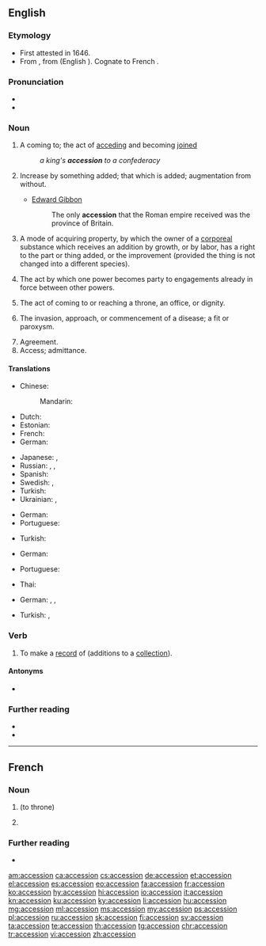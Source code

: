 ==English==

===Etymology===
* First attested in 1646.
* From {{etyl|la|en}} {{m|la|accessio}}, from {{m|la|accēdō}} (English {{m|en|accede}}). Cognate to French {{m|fr|accession}}.

===Pronunciation===
* {{audio|En-us-accession.ogg|audio (US)|lang=en}}
* {{IPA|/æk.ˈsɛ.ʃən/|lang=en}}

===Noun===
{{en-noun|~}}

# A coming to; the act of [[acceding]] and becoming [[joined]]
#: ''a king's '''accession''' to a confederacy''
# Increase by something added; that which is added; augmentation from without.
#* {{rfdate}} [[w:Edward Gibbon|Edward Gibbon]]
#*: The only '''accession''' that the Roman empire received was the province of Britain.
# {{lb|en|legal}} A mode of acquiring property, by which the owner of a [[corporeal]] substance which receives an addition by growth, or by labor, has a right to the part or thing added, or the improvement (provided the thing is not changed into a different species).
# {{lb|en|legal}} The act by which one power becomes party to engagements already in force between other powers.
# The act of coming to or reaching a throne, an office, or dignity.
# {{lb|en|medicine}} The invasion, approach, or commencement of a disease; a fit or paroxysm.
# Agreement.
# Access; admittance.

====Translations====
{{trans-top|a coming to}}
* Chinese:
*: Mandarin: {{t+|cmn|加入|tr=jiārù|sc=Hani}}
* Dutch: {{t+|nl|toetreding|f}}
* Estonian: {{t|et|ühinemine}}
* French: {{t+|fr|accession|f}}
* German: {{t+|de|Beitritt|m}}
{{trans-mid}}
* Japanese: {{t|ja|加盟|tr=かめい, kamei|sc=Jpan}}, {{t+|ja|加入|tr=かにゅう, kanyū|sc=Jpan}}
* Russian: {{t+|ru|вступле́ние|n}}, {{t+|ru|присоедине́ние|n}}, {{t+|ru|акце́ссия|f}}
* Spanish: {{t+|es|ascenso|f}}
* Swedish: {{t+|sv|tillträde|n}}, {{t+|sv|anslutning|c}}
* Turkish: {{t+|tr|katılım}}
* Ukrainian: {{t|uk|вступ|m|sc=Cyrl}}, {{t|uk|приє́днання|n|sc=Cyrl}}
{{trans-bottom}}

{{trans-top|increase by something added}}
* German: {{t+|de|Zuwachs|m}}
* Portuguese: {{t+|pt|acessão|f}}
{{trans-mid}}
* Turkish: {{t+|tr|artma}}
{{trans-bottom}}

{{trans-top|(legal) mode of acquiring property}}
* German: {{t|de|Vermögenszuwachs|m}}
{{trans-mid}}
* Portuguese: {{t+|pt|acessão|f}}
{{trans-bottom}}

{{trans-top|(legal) act by which one power becomes party to engagements already in force}}
* Thai: {{t|th|ภาคยานุวัติ|sc=Thai}}
{{trans-mid}}
{{trans-bottom}}

{{trans-top|act of coming to or reaching a throne, an office, or dignity}}
* German: {{t+|de|Antritt|m}}, {{t+|de|Besteigung|f}}, {{t|de|Thronbesteigung|f}}
{{trans-mid}}
* Turkish: {{t|tr|göreve gelme}}, {{t|tr|tahta çıkma}}
{{trans-bottom}}

{{trans-top|(medicine) invasion, approach, or commencement of a disease}}
{{trans-mid}}
{{trans-bottom}}

===Verb===
{{en-verb}}

# {{lb|en|transitive}} To make a [[record]] of (additions to a [[collection]]).

====Antonyms====
* {{l|en|deaccession}}

===Further reading===
* {{R:OneLook}}
* {{R:Webster 1913}}

----

==French==

===Noun===
{{fr-noun|f}}

# {{l|en|accession}} (to throne)
# {{lb|fr|legal}} {{l|en|accession}}
#: {{ux|fr|accession sociale à la propriété|t=assisted home-ownership scheme|inline=1}}

===Further reading===
* {{R:TLFi}}

[[am:accession]]
[[ca:accession]]
[[cs:accession]]
[[de:accession]]
[[et:accession]]
[[el:accession]]
[[es:accession]]
[[eo:accession]]
[[fa:accession]]
[[fr:accession]]
[[ko:accession]]
[[hy:accession]]
[[hi:accession]]
[[io:accession]]
[[it:accession]]
[[kn:accession]]
[[ku:accession]]
[[ky:accession]]
[[li:accession]]
[[hu:accession]]
[[mg:accession]]
[[ml:accession]]
[[ms:accession]]
[[my:accession]]
[[ps:accession]]
[[pl:accession]]
[[ru:accession]]
[[sk:accession]]
[[fi:accession]]
[[sv:accession]]
[[ta:accession]]
[[te:accession]]
[[th:accession]]
[[tg:accession]]
[[chr:accession]]
[[tr:accession]]
[[vi:accession]]
[[zh:accession]]